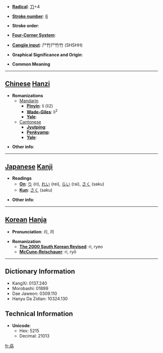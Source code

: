 * '''[[Wiktionary:Chinese radical index| Radical]]''': [[Wiktionary:Chinese radical index 刀|刀]]+4

* '''[[Wiktionary:Chinese total strokes index|Stroke number]]''': [[Wiktionary:Chinese total strokes index 6|6]]

* '''Stroke order''': 

* '''[[Wiktionary:Chinese four corner index|Four-Corner System]]''': 

* '''[[Wiktionary:Chinese Cangjie index|Cangjie input]]''': 尸竹尸竹竹 (SHSHH)

* '''Graphical Significance and Origin''': 

* '''Common Meaning'''

----

== [[Chinese]] [[Hanzi]] ==

* '''Romanizations'''
** [[Mandarin]]
*** '''[[Pinyin]]''': lí (li2)
*** '''[[Wade-Giles]]''': li<sup>2</sup>
*** '''[[Yale]]''': 
**[[Cantonese]]
***'''[[Jyutping]]''':
***'''[[Penkyamp]]''': 
***'''[[Yale]]''': 

* '''Other info''': 

----

== [[Japanese]] [[Kanji]] ==

* '''Readings'''
** '''[[On]]''': [[り]] (ri), [[れい]] (rei), [[らい]] (rai), [[さく]] (saku)
** '''[[Kun]]''': [[さく]] (saku)

* '''Other info''':  

----

== [[Korean]] [[Hanja]] ==

* '''Pronunciation''': 리, 려

* '''Romanization'''
** '''[[The 2000 South Korean Revised Romanization|The 2000 South Korean Revised]]''': ri, ryeo
** '''[[McCune-Reischauer]]''': ri, ryŏ

----

== Dictionary Information ==

* KangXi: 0137.240
* Morobashi: 01899
* Dae Jaweon: 0309.110
* Hanyu Da Zidian: 10324.130

== Technical Information ==

* '''Unicode''':
** Hex: 5215
** Decimal: 21013

[[fr:刕]]